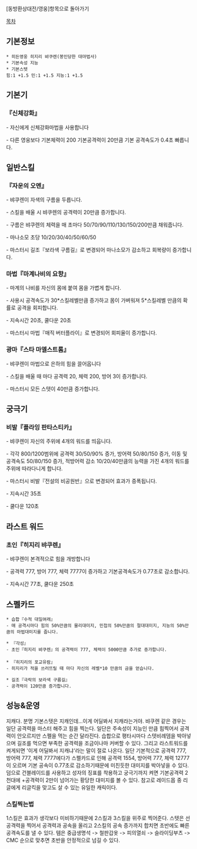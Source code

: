 [동방환상대전/영웅]항목으로 돌아가기

[[목차]]
== 기본정보 ==
 * 히든영웅 히지리 뱌쿠렌(봉인당한 대마법사)
 * 기본속성 지능
 * 기본스텟
 힘:1 +1.5 민:1 +1.5 지능:1 +1.5

== 기본기 == 

=== 『신체강화』 ===

- 자신에게 신체강화마법을 사용합니다

- 다른 영웅보다 기본체력이 200 기본공격력이 20만큼 기본 공격속도가 0.4초 빠릅니다.

== 일반스킬 == 
=== 『자운의 오멘』 ===

- 뱌쿠렌이 자색의 구름을 두릅니다.

- 스킬을 배울 시 뱌쿠렌의 공격력이 20만큼 증가합니다.

- 구름은 뱌쿠렌의 체력을 매 초마다 50/70/90/110/130/150/200만큼 채워줍니다.

- 마나소모 초당 10/20/30/40/50/60/50

- 마스터시 길조『보라색 구름길』로 변경되어 마나소모가 감소하고 회복량이 증가합니다.

=== 마법『마계나비의 요향』 === 

- 마계의 나비를 자신의 몸에 붙여 몸을 가볍게 합니다.

- 사용시 공격속도가 30*스킬레벨만큼 증가하고 몸이 가벼워져 5*스킬레벨 만큼의 확률로 공격을 회피합니다.

- 지속시간 20초, 쿨다운 20초

- 마스터시 마법『매직 버터플라이』로 변경되어 회피율이 증가합니다.

=== 광마『스타 마엘스트롬』 ===

- 뱌쿠렌이 마법으로 은하의 힘을 끌어옵니다

- 스킬을 배울 때 마다 공격력 20, 체력 200, 방어 3이 증가합니다.

- 마스터시 모든 스텟이 40만큼 증가합니다.

== 궁극기 ==
=== 비발『플라잉 판타스티카』 ===

- 뱌쿠렌이 자신의 주위에 4개의 워드를 띄웁니다.

- 각각 800/1200범위에 공격력 30/50/90% 증가, 방어력 50/80/150 증가, 이동 및 공격속도 50/80/150 증가, 적방어력 감소 10/20/40만큼의 능력을 가진 4개의 워드를 주위에 따라다니게 합니다.

- 마스터시 비발『전설의 비공원반』으로 변경되어 효과가 증폭됩니다.

- 지속시간 35초

- 쿨다운 120초

== 라스트 워드 ==
=== 초인『히지리 뱌쿠렌』 ===

- 뱌쿠렌이 본격적으로 힘을 개방합니다

- 공격력 777, 방어 777, 체력 7777이 증가하고 기본공격속도가 0.77초로 감소합니다.

- 지속시간 77초, 쿨다운 250초

== 스펠카드 ==

 * 습합『수적 대일여래』
 - 매 공격시마다 힘의 50%만큼의 물리대미지, 민첩의 50%만큼의 절대대미지, 지능의 50%만큼의 마법대미지를 줍니다.

 * 『각성』
 - 초인『히지리 뱌쿠렌』의 공격력이 777, 체력이 5000만큼 추가로 증가합니다.
 
 * 『히지리의 포교유람』
 - 히지리가 적을 쓰러뜨릴 때 마다 자신의 레벨*10 만큼의 금을 얻습니다.

 * 길조『극락의 보라색 구름길』
 - 공격력이 120만큼 증가합니다.

== 성능&운영 ==
지캐다. 분명 기본스텟은 지캐인데...이게 어딜봐서 지캐라는거야.
뱌쿠렌 같은 경우는 일단 공격력을 마스터 해주고 힘을 찍는다. 일단은 주속성이 지능인 만큼 힘찍어서 공격력이 안오르지만 스펠을 먹는 순간 달라진다. 습합으로 평타시마다 스텟비례뎀을 박아넣으며 길조를 먹으면 부족한 공격력을 조금이나마 커버할 수 있다. 그리고 라스트워드를 켜게되면 '이게 어딜봐서 지캐냐'라는 말이 절로 나온다.
일단 기본적으로 공격력 777, 방어력 777, 체력 7777에다가 스펠카드로 인해 공격력 1554, 방어력 777, 체력 12777이 오르며 기본 공속이 0.77초로 감소하기때문에 미친듯한 대미지를 박아넣을 수 있다. 덤으로 건블레이드를 사용하고 성자의 징표를 착용하고 궁극기까지 켜면 기본공격력 2천대에 +공격력이 2만이 넘어가는 황당한 대미지를 볼 수 있다.
참고로 레이드몹 중 리글에게 리글킥을 맞고도 살 수 있는 유일한 캐릭이다.

=== 스킬찍는법 ===
1스킬은 효과가 생각보다 미비하기때문에 2스킬과 3스킬을 위주로 찍어준다. 스텟은 선공격력을 찍어서 공격력과 공속을 올리고 2스킬의 공속 증가까지 합치면 초반에도 빠른 공격속도를 낼 수 있다. 템은 중급생명석 -> 철판갑옷 -> 피의열쇠 -> 슬라이딩부츠 -> CMC 순으로 맞추면 초반을 안정적으로 넘길 수 있다.
